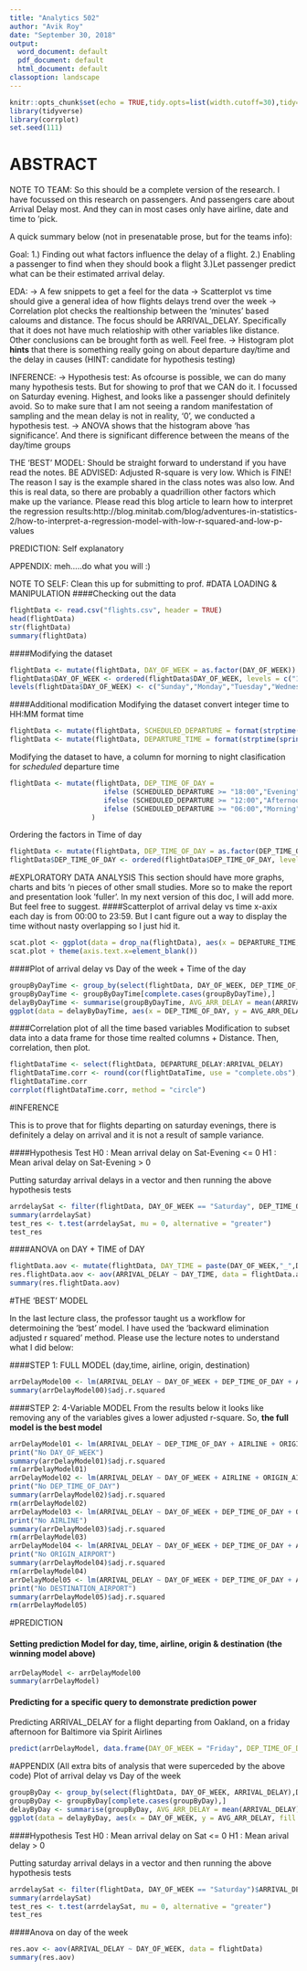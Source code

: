 ```yaml
---
title: "Analytics 502"
author: "Avik Roy"
date: "September 30, 2018"
output:
  word_document: default
  pdf_document: default
  html_document: default
classoption: landscape
---
```


```r
knitr::opts_chunk$set(echo = TRUE,tidy.opts=list(width.cutoff=30),tidy=TRUE)
library(tidyverse)
library(corrplot)
set.seed(111)
```

# ABSTRACT
NOTE TO TEAM: So this should be a complete version of the research. I have focussed on this research on passengers. And passengers care about Arrival Delay most. And they can in most cases only have airline, date and time to 'pick. 

A quick summary below (not in presenatable prose, but for the teams info):

Goal: 
1.) Finding out what factors influence the delay of a flight. 
2.) Enabling a passenger to find when they should book a flight 
3.)Let passenger predict what can be their estimated arrival delay.

EDA: 
-> A few snippets to get a feel for the data
-> Scatterplot vs time should give a general idea of how flights delays trend over the week
-> Correlation plot checks the realtionship between the 'minutes' based caloums and distance. The focus should be ARRIVAL_DELAY. Specifically that it does not have much relatioship with other variables like distance. Other conclusions can be brought forth as well. Feel free.
-> Histogram plot **hints** that there is something really going on about departure day/time and the delay in causes (HINT: candidate for hypothesis testing)

INFERENCE:
-> Hypothesis test: As ofcourse is possible, we can do many many hypothesis tests. But for showing to prof that we CAN do it. I focussed on Saturday evening. Highest, and looks like a passenger should definitely avoid. So to make sure that I am not seeing a random manifestation of sampling and the mean delay is not in reality, '0', we conducted a hypothesis test.
-> ANOVA shows that the histogram above 'has significance'. And there is significant difference between the means of the day/time groups

THE 'BEST' MODEL:
Should be straight forward to understand if you have read the notes.
BE ADVISED: Adjusted R-square is very low. Which is FINE! The reason I say is the example shared in the class notes was also low. And this is real data, so there are probably a quadrillion other factors which make up the variance. Please read this blog article to learn how to interpret the regression results:http://blog.minitab.com/blog/adventures-in-statistics-2/how-to-interpret-a-regression-model-with-low-r-squared-and-low-p-values

PREDICTION:
Self explanatory

APPENDIX:
meh.....do what you will :)

NOTE TO SELF:
Clean this up for submitting to prof.
#DATA LOADING & MANIPULATION
####Checking out the data

```r
flightData <- read.csv("flights.csv", header = TRUE)
head(flightData)
str(flightData)
summary(flightData)
```

####Modifying the dataset

```r
flightData <- mutate(flightData, DAY_OF_WEEK = as.factor(DAY_OF_WEEK))
flightData$DAY_OF_WEEK <- ordered(flightData$DAY_OF_WEEK, levels = c("1","2","3","4","5","6","7"))
levels(flightData$DAY_OF_WEEK) <- c("Sunday","Monday","Tuesday","Wednesday","Thursday","Friday","Saturday")
```

####Additional modification
Modifying the dataset convert integer time to HH:MM format time
```r
flightData <- mutate(flightData, SCHEDULED_DEPARTURE = format(strptime(sprintf("%04d",SCHEDULED_DEPARTURE), format="%H%M"), format = "%H:%M"))
flightData <- mutate(flightData, DEPARTURE_TIME = format(strptime(sprintf("%04d",DEPARTURE_TIME), format="%H%M"), format = "%H:%M"))
```

Modifying the dataset to have, a column for morning to night clasification for _scheduled_ departure time
```r
flightData <- mutate(flightData, DEP_TIME_OF_DAY = 
                       ifelse (SCHEDULED_DEPARTURE >= "18:00","Evening",
                       ifelse (SCHEDULED_DEPARTURE >= "12:00","Afternoon",
                       ifelse (SCHEDULED_DEPARTURE >= "06:00","Morning","Night")))
                    )
```

Ordering the factors in Time of day
```r
flightData <- mutate(flightData, DEP_TIME_OF_DAY = as.factor(DEP_TIME_OF_DAY))
flightData$DEP_TIME_OF_DAY <- ordered(flightData$DEP_TIME_OF_DAY, levels = c("Morning","Afternoon", "Evening","Night"))
```
#EXPLORATORY DATA ANALYSIS
This section should have more graphs, charts and bits 'n pieces of other small studies. More so to make the report and presentation look 'fuller'. In my next version of this doc, I will add more. But feel free to suggest.
####Scatterplot of arrival delay vs time
x-axix each day is from 00:00 to 23:59. But I cant figure out a way to display the time without nasty overlapping so I just hid it.
```r
scat.plot <- ggplot(data = drop_na(flightData), aes(x = DEPARTURE_TIME, y = ARRIVAL_DELAY)) + geom_point() + facet_grid(cols = vars(DAY_OF_WEEK))
scat.plot + theme(axis.text.x=element_blank())
```

####Plot of arrival delay vs Day of the week + Time of the day
```r
groupByDayTime <- group_by(select(flightData, DAY_OF_WEEK, DEP_TIME_OF_DAY, ARRIVAL_DELAY),DAY_OF_WEEK,DEP_TIME_OF_DAY)
groupByDayTime <- groupByDayTime[complete.cases(groupByDayTime),]
delayByDayTime <- summarise(groupByDayTime, AVG_ARR_DELAY = mean(ARRIVAL_DELAY))
ggplot(data = delayByDayTime, aes(x = DEP_TIME_OF_DAY, y = AVG_ARR_DELAY, fill = DAY_OF_WEEK)) + geom_bar(stat = "identity") + guides(fill = FALSE) + facet_wrap(vars(DAY_OF_WEEK),nrow = 1) + theme(axis.text.x = element_text(angle = 90, hjust = 1))
```

####Correlation plot of all the time based variables
Modification to subset data into a data frame for those time realted columns + Distance.
Then, correlation, then plot.
```r
flightDataTime <- select(flightData, DEPARTURE_DELAY:ARRIVAL_DELAY)
flightDataTime.corr <- round(cor(flightDataTime, use = "complete.obs"),2)
flightDataTime.corr
corrplot(flightDataTime.corr, method = "circle")
```

#INFERENCE

This is to prove that for flights departing on saturday evenings, there is definitely a delay on arrival and it is not a result of sample variance.

####Hypothesis Test
H0 : Mean arrival delay on Sat-Evening <= 0
H1 : Mean arival delay on Sat-Evening > 0

Putting saturday arrival delays in  a vector and then running the above hypothesis tests
```r
arrdelaySat <- filter(flightData, DAY_OF_WEEK == "Saturday", DEP_TIME_OF_DAY == "Evening")$ARRIVAL_DELAY
summary(arrdelaySat)
test_res <- t.test(arrdelaySat, mu = 0, alternative = "greater")
test_res
```
####ANOVA on DAY + TIME of DAY
```r
flightData.aov <- mutate(flightData, DAY_TIME = paste(DAY_OF_WEEK,"_",DEP_TIME_OF_DAY))
res.flightData.aov <- aov(ARRIVAL_DELAY ~ DAY_TIME, data = flightData.aov)
summary(res.flightData.aov)
```

#THE 'BEST' MODEL

In the last lecture class, the professor taught us a workflow for determoining the 'best' model. I have used the 'backward elimination adjusted r squared' method. Please use the lecture notes to understand what I did below:

####STEP 1: FULL MODEL (day,time, airline, origin, destination)
```r
arrDelayModel00 <- lm(ARRIVAL_DELAY ~ DAY_OF_WEEK + DEP_TIME_OF_DAY + AIRLINE + ORIGIN_AIRPORT + DESTINATION_AIRPORT , data = flightData)
summary(arrDelayModel00)$adj.r.squared
```

####STEP 2: 4-Variable MODEL
From the results below it looks like removing any of the variables gives a lower adjusted r-square.
So, **the full model is the best model**
```r
arrDelayModel01 <- lm(ARRIVAL_DELAY ~ DEP_TIME_OF_DAY + AIRLINE + ORIGIN_AIRPORT + DESTINATION_AIRPORT , data = flightData)
print("No DAY_OF_WEEK")
summary(arrDelayModel01)$adj.r.squared
rm(arrDelayModel01)
arrDelayModel02 <- lm(ARRIVAL_DELAY ~ DAY_OF_WEEK + AIRLINE + ORIGIN_AIRPORT + DESTINATION_AIRPORT , data = flightData)
print("No DEP_TIME_OF_DAY")
summary(arrDelayModel02)$adj.r.squared
rm(arrDelayModel02)
arrDelayModel03 <- lm(ARRIVAL_DELAY ~ DAY_OF_WEEK + DEP_TIME_OF_DAY + ORIGIN_AIRPORT + DESTINATION_AIRPORT , data = flightData)
print("No AIRLINE")
summary(arrDelayModel03)$adj.r.squared
rm(arrDelayModel03)
arrDelayModel04 <- lm(ARRIVAL_DELAY ~ DAY_OF_WEEK + DEP_TIME_OF_DAY + AIRLINE + DESTINATION_AIRPORT , data = flightData)
print("No ORIGIN_AIRPORT")
summary(arrDelayModel04)$adj.r.squared
rm(arrDelayModel04)
arrDelayModel05 <- lm(ARRIVAL_DELAY ~ DAY_OF_WEEK + DEP_TIME_OF_DAY + AIRLINE + ORIGIN_AIRPORT, data = flightData)
print("No DESTINATION_AIRPORT")
summary(arrDelayModel05)$adj.r.squared
rm(arrDelayModel05)
```
#PREDICTION

#### Setting prediction Model for day, time, airline, origin & destination (the winning model above)
```r
arrDelayModel <- arrDelayModel00
summary(arrDelayModel)
```

#### Predicting for a specific query to demonstrate prediction power
Predicting ARRIVAL_DELAY for a flight departing from Oakland, on a friday afternoon for Baltimore via Spirit Airlines
```r
predict(arrDelayModel, data.frame(DAY_OF_WEEK = "Friday", DEP_TIME_OF_DAY = "Afternoon", AIRLINE = "NK", ORIGIN_AIRPORT = "OAK", DESTINATION_AIRPORT = "BWI"))
```
#APPENDIX (All extra bits of analysis that were superceded by the above code)
Plot of arrival delay vs Day of the week

```r
groupByDay <- group_by(select(flightData, DAY_OF_WEEK, ARRIVAL_DELAY),DAY_OF_WEEK)
groupByDay <- groupByDay[complete.cases(groupByDay),]
delayByDay <- summarise(groupByDay, AVG_ARR_DELAY = mean(ARRIVAL_DELAY))
ggplot(data = delayByDay, aes(x = DAY_OF_WEEK, y = AVG_ARR_DELAY, fill = DAY_OF_WEEK)) + geom_bar(stat = "identity") + guides(fill = FALSE)
```

####Hypothesis Test
H0 : Mean arrival delay on Sat <= 0
H1 : Mean arival delay > 0

Putting saturday arrival delays in  a vector and then running the above hypothesis tests
```r
arrdelaySat <- filter(flightData, DAY_OF_WEEK == "Saturday")$ARRIVAL_DELAY
summary(arrdelaySat)
test_res <- t.test(arrdelaySat, mu = 0, alternative = "greater")
test_res
```
####Anova on day of the week
```r
res.aov <- aov(ARRIVAL_DELAY ~ DAY_OF_WEEK, data = flightData)
summary(res.aov)
```